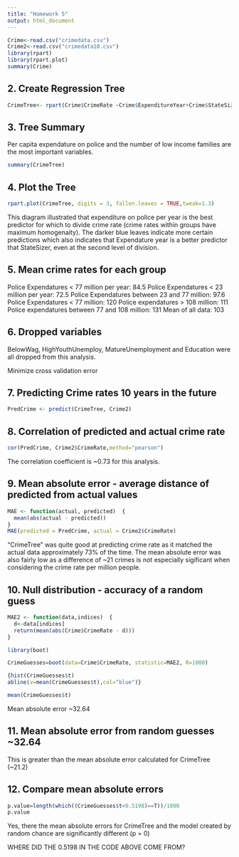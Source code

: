 ---
title: "Homework 5"
output: html_document
---
```{r}
Crime<-read.csv("crimedata.csv")
Crime2<-read.csv("crimedata10.csv")
library(rpart)
library(rpart.plot)
summary(Crime)
```

## 2. Create Regression Tree

```{r}
CrimeTree<- rpart(Crime$CrimeRate ~Crime$ExpenditureYear+Crime$StateSize+Crime$BelowWage+Crime$HighYouthUnemploy+Crime$MatureUnemployment+Crime$Education, data = Crime)
```

## 3. Tree Summary

Per capita expendature on police and the number of low income families are the most important variables.

```{r}
summary(CrimeTree)
```


## 4. Plot the Tree

```{r}
rpart.plot(CrimeTree, digits = 3, fallen.leaves = TRUE,tweak=1.3)
```


This diagram illustrated that expenditure on police per year is the best predictor for which to divide crime rate (crime rates within groups have maximum homogenaity). The darker blue leaves indicate more certain predictions which also indicates that Expendature year is a better predictor that StateSizer, even at the second level of division. 

## 5. Mean crime rates for each group

Police Expendatures < 77 million per year: 84.5
Police Expendatures < 23 million per year: 72.5
Police Expendatures between 23 and 77 million: 97.6
Police Expendatures < 77 million: 120
Police expendatures > 108 million: 111
Police expendatures between 77 and 108 million: 131
Mean of all data: 103

## 6. Dropped variables

BelowWag, HighYouthUnemploy, MatureUnemployment and Education were all dropped from this analysis.

Minimize cross validation error

## 7. Predicting Crime rates 10 years in the future

```{r}
PredCrime <- predict(CrimeTree, Crime2)
```

## 8. Correlation of predicted and actual crime rate

```{r}
cor(PredCrime, Crime2$CrimeRate,method="pearson")
```
The correlation coefficient is ~0.73 for this analysis.


## 9. Mean absolute error - average distance of predicted from actual values

```{r}
MAE <- function(actual, predicted)  {
  mean(abs(actual - predicted))
}
MAE(predicted = PredCrime, actual = Crime2$CrimeRate)
```

"CrimeTree" was quite good at predicting crime rate as it matched the actual data approximately 73% of the time. The mean absolute error was also fairly low as a difference of ~21 crimes is not especially sigificant when considering the crime rate per million people.

## 10. Null distribution - accuracy of a random guess

```{r}
MAE2 <- function(data,indices)  {
  d<-data[indices]
  return(mean(abs(Crime$CrimeRate - d)))
}

library(boot)

CrimeGuesses=boot(data=Crime$CrimeRate, statistic=MAE2, R=1000)

{hist(CrimeGuesses$t)
abline(v=mean(CrimeGuesses$t),col="blue")}

mean(CrimeGuesses$t)
```

Mean absolute error ~32.64


## 11. Mean absolute error from random guesses ~32.64
This is greater than the mean absolute error calculated for CrimeTree (~21.2)

## 12. Compare mean absolute errors

```{r}
p.value=length(which((CrimeGuesses$t<0.5198)==T))/1000
p.value
```

Yes, there the mean absolute errors for CrimeTree and the model created by random chance are significantly different (p = 0)

WHERE DID THE 0.5198 IN THE CODE ABOVE COME FROM?

